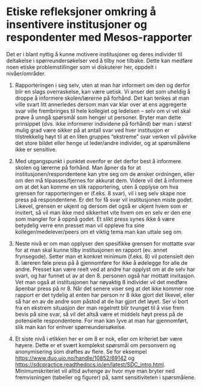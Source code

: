 # Etiske refleksjoner omkring å insentivere institusjoner og respondenter med Mesos-rapporter

Det er i blant nyttig å kunne motivere institusjoner og deres individer til deltakelse i spørreundersøkelser ved å tilby noe tilbake. Dette kan medføre noen etiske problemstillinger som vi diskuterer her, oppdelt i nivåer/områder.

1.  Rapporteringen i seg selv, uten at man har informert om den og derfor blir en slags overraskelse, kan være uetisk. Vi anser det som uheldig å droppe å informere skolen/lærerne på forhånd. Det kan tenkes at man ville svart litt annerledes dersom man var klar over at ens aggregerte svar ville frembringes til hele kollegiet og ledelsen – selv om vi vel skal prøve å unngå spørsmål som henger ut personer. Bryter man dette prinsippet (dvs. ikke informerer individene på forhånd) bør man i størst mulig grad være sikker på at antall svar ved hver institusjon er tilstrekkelig høyt til at en liten gruppes "ekstreme" svar verken vil påvirke det store bildet eller henge ut leder/andre individer, og at spørsmålene ikke er sensitive.

2.  Med utgangspunkt i punktet ovenfor er det derfor best å informere skolen og lærerne på forhånd. Man åpner da for at institusjonen/respondentene kan ytre seg om de ønsker ordningen, eller om den må tilpasses/fjernes for akkurat dem. Videre vil det å informere om at det kan komme en slik rapportering, uten å opplyse om hva grensen for rapporteringen er (f.eks. 8 svar), vil i seg selv skape noe press på respondentene. Er det for få svar vil institusjonen miste godet. Likevel, grensen er ukjent og dersom det også er ukjent hvem som er invitert, så vil man ikke med sikkerhet vite hvem om en selv er den ene som mangler for å oppnå godet. Et slikt press synes ikke å være betydelig verre enn presset man vil oppleve fra sine kolleger/medelever/peers om et viktig tema man kan uttale seg om.

3.  Neste nivå er om man opplyser den spesifikke grensen for mottatte svar for at man skal kunne tilby institusjonen en rapport (ev. annet frynsegode). Setter man et konkret minimum (f.eks. 8) vil potensielt den 8. læreren føle press på å gjennomføre for ikke å ødelegge for alle de andre. Presset kan være reelt ved at andre har opplyst om at de selv har svart, og har funnet ut av at den 8. personen også har mottatt invitasjon. Vet man også at institusjonen har nøyaktig 8 individer vil det medføre åpenbar press på nr 8. Når det senere viser seg at det ikke kommer noe rapport er det tydelig at enten har person nr 8 ikke gjort det likevel, eller så har en av de andre som påstod at de har gjort det løyet. Ser vi bort fra en ekstrem situasjon der man regelrett blir tvunget til å vise frem bevis på sine svar, så vil det altså være et middels høyt press på de potensielle respondentene. For man kan lyve at man har gjennomført, slik man kan for enhver spørreundersøkelse.

4.  Et siste nivå i etikken her er om 8 er nok, eller om kriteriet bør være høyere. Dette er et svært komplekst spørsmål om personvern og anonymisering som drøftes av flere. Se for eksempel <https://www.duo.uio.no/handle/10852/69142> og <https://sdcpractice.readthedocs.io/en/latest/SDC_intro.html>. Minimumskriteriet vil alltid avhenge av hvor mye man bryter ned fremvisningen (tabeller og figurer) på, samt sensitiviteten i spørsmålene.
